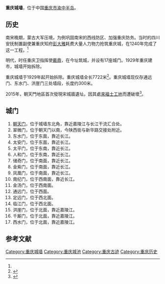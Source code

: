 {{Merge from|1=重庆古城墙|time=2020-03-29}}
'''重庆城墙'''，位于中国[[重庆市|重庆市]][[渝中半岛|渝中半岛]]。
== 历史 ==
南宋晚期，蒙古大军压境，为例巩固南宋的西线防区、加强重庆防务。当时的四川安抚制置副使兼重庆知府[[彭大雅|彭大雅]]耗费大量人力物力抢筑重庆城，在1240年完成了这一工程。<ref name="腾讯新闻2015" />

明代，时任重庆卫指挥使[[戴鼎|戴鼎]]，在今址筑城，并设有17座城门。1929年重庆建市，城墙开始拆除。

重庆城墙于1929年起开始拆除。重庆城墙全长7722米<ref>{{Cite web |url=http://news.ifeng.com/gundong/detail_2013_07/12/27422810_0.shtml |title=重庆老城墙 |access-date=2013-09-08 |archive-date=2013-07-12 |archive-url=https://web.archive.org/web/20130712121738/http://news.ifeng.com/gundong/detail_2013_07/12/27422810_0.shtml |dead-url=no }}</ref>。重庆城墙现仅存通远门、东水门、洪崖门三处墙段，长度约300米。

2015年，朝天門地區首次發現宋城牆遺址。因其處[[重庆来福士广场|來福士工地]]而遭破壞<ref name="腾讯新闻2015">{{Cite web |title=重庆首度发现的宋城墙遭破坏 |url=https://xw.qq.com/news/20150828259461/NEW2015082825946105 |accessdate=2019-11-04 |author=探针高逸文 |date=2015-08-28 |work=xw.qq.com |publisher=腾讯新闻 |language=zh-hans |archive-date=2019-11-04 |archive-url=https://web.archive.org/web/20191104191816/https://xw.qq.com/news/20150828259461/NEW2015082825946105 |dead-url=no }}</ref>。

== 城门 ==
# [[朝天门|朝天门]]，位于城墙东北角，靠近嘉陵江与长江干流汇合处。
# 翠微门，位于朝天门以南，今陕西街与新华路交接处附近。
# 东水门，位于东面，靠近长江。
# 太安门，位于东面，靠近长江。
# 太平门，位于东南，靠近长江。
# 人和门，位于东南，靠近长江。
# 储奇门，位于南面，靠近长江。
# 金紫门，位于南面，靠近长江。
# 凤凰门，位于南面，靠近长江。
# 南纪门，位于西南面，靠近长江。
# 金汤门，位于西南面。
# 通远门，位于西面。
# 定远门，位于西北面。
# 临江门，位于西北面。
# 洪崖门，位于北面，靠近嘉陵江。
# 千厮门，位于北面，靠近嘉陵江。
# 西水门，位于北面，靠近嘉陵江。

==参考文献==
{{reflist}}
{{重庆市境内的古城墙}}

[[Category:重庆城墙|Category:重庆城墙]]
[[Category:重庆城池|Category:重庆城池]]
[[Category:重庆古迹|Category:重庆古迹]]
[[Category:重庆历史|Category:重庆历史]]